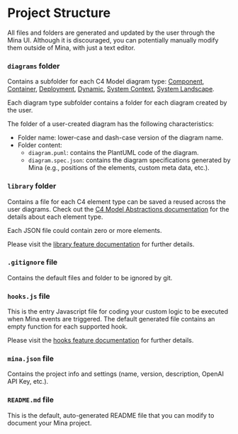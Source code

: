 
# Project Structure

<FileTree>
  <FileTree.Folder name="diagrams" defaultOpen>
    <FileTree.Folder name="component" defaultOpen>
      <FileTree.Folder name="my-diagram" defaultOpen>
        <FileTree.File name="diagram.puml" />
        <FileTree.File name="diagram.spec.json" />
      </FileTree.Folder>
      <FileTree.File name=".gitkeep" />
    </FileTree.Folder>
    <FileTree.Folder name="container">
      <FileTree.File name=".gitkeep" />
    </FileTree.Folder>
    <FileTree.Folder name="deployment">
      <FileTree.File name=".gitkeep" />
    </FileTree.Folder>
    <FileTree.Folder name="dynamic">
      <FileTree.File name=".gitkeep" />
    </FileTree.Folder>
    <FileTree.Folder name="system-context">
      <FileTree.File name=".gitkeep" />
    </FileTree.Folder>
    <FileTree.Folder name="system-landscape">
      <FileTree.File name=".gitkeep" />
    </FileTree.Folder>
  </FileTree.Folder>
  <FileTree.Folder name="library" defaultOpen>
    <FileTree.File name="components.json" />
    <FileTree.File name="containers.json" />
    <FileTree.File name="persons.json" />
    <FileTree.File name="software-systems.json" />
  </FileTree.Folder>
  <FileTree.File name=".gitignore" />
  <FileTree.File name="hooks.js" />
  <FileTree.File name="mina.json" />
  <FileTree.File name="README.md" />
</FileTree>

<Callout type="info" emoji="ℹ️">
  All files and folders are generated and updated by the user through the Mina UI. Although it is discouraged, you can potentially manually modify them outside of Mina, with just a text editor.
</Callout>

### `diagrams` folder

Contains a subfolder for each C4 Model diagram type: [Component](https://c4model.com/#ComponentDiagram), [Container](https://c4model.com/#ContainerDiagram), [Deployment](https://c4model.com/#DeploymentDiagram), [Dynamic](https://c4model.com/#DynamicDiagram), [System Context](https://c4model.com/#SystemContextDiagram), [System Landscape](https://c4model.com/#SystemLandscapeDiagram).

Each diagram type subfolder contains a folder for each diagram created by the user.

The folder of a user-created diagram has the following characteristics:
  - Folder name: lower-case and dash-case version of the diagram name.
  - Folder content:
    - `diagram.puml`: contains the PlantUML code of the diagram.
    - `diagram.spec.json`: contains the diagram specifications generated by Mina (e.g., positions of the elements, custom meta data, etc.).

### `library` folder

Contains a file for each C4 element type can be saved a reused across the user diagrams. Check out the [C4 Model Abstractions documentation](https://c4model.com/#Abstractions) for the details about each element type.

Each JSON file could contain zero or more elements.

Please visit the [library feature documentation](/en/docs/mina/features/library) for further details.

### `.gitignore` file

Contains the default files and folder to be ignored by git.

### `hooks.js` file

This is the entry Javascript file for coding your custom logic to be executed when Mina events are triggered. The default generated file contains an empty function for each supported hook.

Please visit the [hooks feature documentation](/en/docs/mina/features/hooks) for further details.

### `mina.json` file

Contains the project info and settings (name, version, description, OpenAI API Key, etc.).

### `README.md` file

This is the default, auto-generated README file that you can modify to document your Mina project.